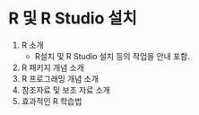 # R 및 R Studio 설치 {#intro}

1. R 소개
   - R설치 및 R Studio 설치 등의 작업을 안내 포함.
2. R 패키지 개념 소개
3. R 프로그래밍 개념 소개
4. 참조자료 및 보조 자료 소개
5. 효과적인 R 학습법 

